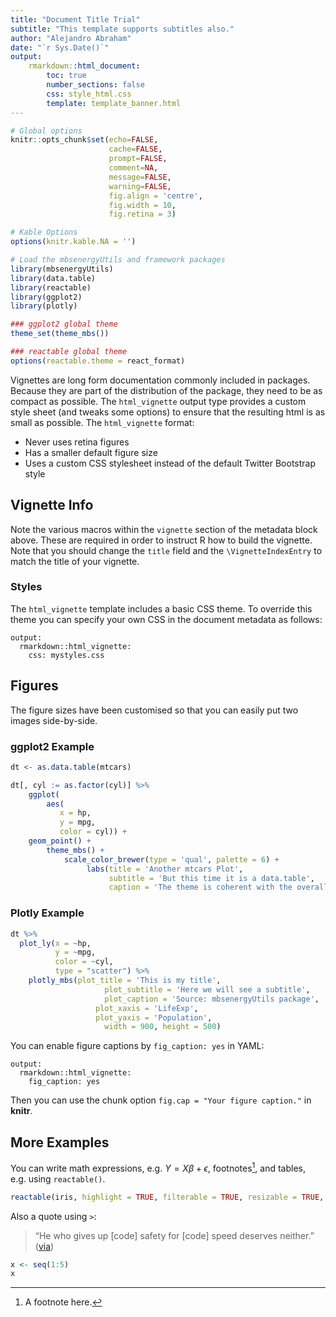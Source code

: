 ```yaml
---
title: "Document Title Trial"
subtitle: "This template supports subtitles also."
author: "Alejandro Abraham"
date: "`r Sys.Date()`"
output: 
    rmarkdown::html_document:
        toc: true
        number_sections: false
        css: style_html.css
        template: template_banner.html
---
```



```r

# Global options
knitr::opts_chunk$set(echo=FALSE,
	                  cache=FALSE,
                      prompt=FALSE,
                      comment=NA,
                      message=FALSE,
                      warning=FALSE,
                      fig.align = 'centre',
                      fig.width = 10,
                      fig.retina = 3)

# Kable Options
options(knitr.kable.NA = '')

# Load the mbsenergyUtils and framework packages
library(mbsenergyUtils)
library(data.table)
library(reactable)
library(ggplot2)
library(plotly)

### ggplot2 global theme
theme_set(theme_mbs())

### reactable global theme
options(reactable.theme = react_format)

```


Vignettes are long form documentation commonly included in packages. Because they are part of the distribution of the package, they need to be as compact as possible. The `html_vignette` output type provides a custom style sheet (and tweaks some options) to ensure that the resulting html is as small as possible. The `html_vignette` format:

- Never uses retina figures
- Has a smaller default figure size
- Uses a custom CSS stylesheet instead of the default Twitter Bootstrap style

## Vignette Info

Note the various macros within the `vignette` section of the metadata block above. These are required in order to instruct R how to build the vignette. Note that you should change the `title` field and the `\VignetteIndexEntry` to match the title of your vignette.

### Styles

The `html_vignette` template includes a basic CSS theme. To override this theme you can specify your own CSS in the document metadata as follows:

    output: 
      rmarkdown::html_vignette:
        css: mystyles.css

## Figures

The figure sizes have been customised so that you can easily put two images side-by-side. 

### ggplot2 Example

```r

dt <- as.data.table(mtcars)

dt[, cyl := as.factor(cyl)] %>% 
    ggplot(
        aes(
           x = hp,
           y = mpg,
           color = cyl)) + 
    geom_point() +
        theme_mbs() + 
            scale_color_brewer(type = 'qual', palette = 6) +
                 labs(title = 'Another mtcars Plot',
                      subtitle = 'But this time it is a data.table',
                      caption = 'The theme is coherent with the overall theme in the package')

```

### Plotly Example

```r

dt %>%
  plot_ly(x = ~hp,
          y = ~mpg,
          color = ~cyl,
          type = "scatter") %>% 
    plotly_mbs(plot_title = 'This is my title',
                     plot_subtitle = 'Here we will see a subtitle',
                     plot_caption = 'Source: mbsenergyUtils package',
                   plot_xaxis = 'LifeExp',
                   plot_yaxis = 'Population',
                     width = 900, height = 500)

```


You can enable figure captions by `fig_caption: yes` in YAML:

    output:
      rmarkdown::html_vignette:
        fig_caption: yes

Then you can use the chunk option `fig.cap = "Your figure caption."` in **knitr**.

## More Examples

You can write math expressions, e.g. $Y = X\beta + \epsilon$, footnotes^[A footnote here.], and tables, e.g. using `reactable()`.

```r
reactable(iris, highlight = TRUE, filterable = TRUE, resizable = TRUE, wrap = FALSE)
```

Also a quote using `>`:

> "He who gives up [code] safety for [code] speed deserves neither."
([via](https://twitter.com/hadleywickham/status/504368538874703872))


```r
x <- seq(1:5)
x
```


